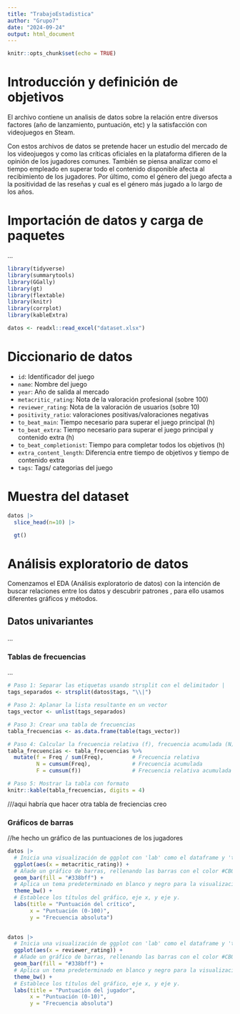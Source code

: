 ```yaml
---
title: "TrabajoEstadistica"
author: "Grupo7"
date: "2024-09-24"
output: html_document
---
```


```r
knitr::opts_chunk$set(echo = TRUE)
```



# Introducción y definición de objetivos

El archivo contiene un analisis de datos sobre la relación entre diversos factores (año de lanzamiento, puntuación, etc) y la satisfacción con videojuegos en Steam.

Con estos archivos de datos se pretende hacer un estudio del mercado de los videojuegos y como las críticas oficiales en la plataforma difieren de la opinión de los jugadores comunes.
También se piensa analizar como el tiempo empleado en superar todo el contenido disponible afecta al recibimiento de los jugadores.
Por último, como el género del juego afecta a la positividad de las reseñas y cual es el género más jugado a lo largo de los años.


# Importación de datos y carga de paquetes

...

```r
library(tidyverse)
library(summarytools)
library(GGally)
library(gt)
library(flextable)
library(knitr)
library(corrplot)
library(kableExtra)

```


```r
datos <- readxl::read_excel("dataset.xlsx") 

```
              
# Diccionario de datos

* `id`: Identificador del juego
* `name`: Nombre del juego
* `year`: Año de salida al mercado
* `metacritic_rating`: Nota de la valoración profesional  (sobre 100)
* `reviewer_rating`: Nota de la valoración de usuarios   (sobre 10)
* `positivity_ratio`: valoraciones positivas/valoraciones negativas
* `to_beat_main`: Tiempo necesario para superar el juego principal (h)
* `to_beat_extra`: Tiempo necesario para superar el juego principal y contenido extra (h)
* `to_beat_completionist`: Tiempo para completar todos los objetivos (h)
* `extra_content_length`: Diferencia entre tiempo de objetivos y tiempo de contenido extra
* `tags`: Tags/ categorias del juego


# Muestra del dataset
```r
datos |>  
  slice_head(n=10) |> 

  gt()
```


# Análisis exploratorio de datos
Comenzamos el EDA (Análisis exploratorio de datos) con la intención de buscar relaciones entre los datos y descubrir patrones , para ello usamos diferentes gráficos y métodos.


## Datos univariantes
...

### Tablas de frecuencias
...


```r
# Paso 1: Separar las etiquetas usando strsplit con el delimitador |
tags_separados <- strsplit(datos$tags, "\\|")

# Paso 2: Aplanar la lista resultante en un vector
tags_vector <- unlist(tags_separados)

# Paso 3: Crear una tabla de frecuencias
tabla_frecuencias <- as.data.frame(table(tags_vector))

# Paso 4: Calcular la frecuencia relativa (f), frecuencia acumulada (N) y frecuencia relativa acumulada (F)
tabla_frecuencias <- tabla_frecuencias %>%
  mutate(f = Freq / sum(Freq),         # Frecuencia relativa
         N = cumsum(Freq),             # Frecuencia acumulada
         F = cumsum(f))                # Frecuencia relativa acumulada

# Paso 5: Mostrar la tabla con formato
knitr::kable(tabla_frecuencias, digits = 4)
```

///aqui habría que hacer otra tabla de freciencias creo

### Gráficos de barras
//he hecho un gráfico de las puntuaciones de los jugadores

```r
datos |> 
  # Inicia una visualización de ggplot con 'lab' como el dataframe y 'tipo' como variable en el eje x.
  ggplot(aes(x = metacritic_rating)) +
  # Añade un gráfico de barras, rellenando las barras con el color #CB0017.
  geom_bar(fill = "#338bff") +
  # Aplica un tema predeterminado en blanco y negro para la visualización.
  theme_bw() + 
  # Establece los títulos del gráfico, eje x, y eje y.
  labs(title = "Puntuación del crítico", 
       x = "Puntuación (0-100)",
       y = "Frecuencia absoluta")
      
```

```r
datos |> 
  # Inicia una visualización de ggplot con 'lab' como el dataframe y 'tipo' como variable en el eje x.
  ggplot(aes(x = reviewer_rating)) +
  # Añade un gráfico de barras, rellenando las barras con el color #CB0017.
  geom_bar(fill = "#338bff") +
  # Aplica un tema predeterminado en blanco y negro para la visualización.
  theme_bw() + 
  # Establece los títulos del gráfico, eje x, y eje y.
  labs(title = "Puntuación del jugador", 
       x = "Puntuación (0-10)",
       y = "Frecuencia absoluta")
```

